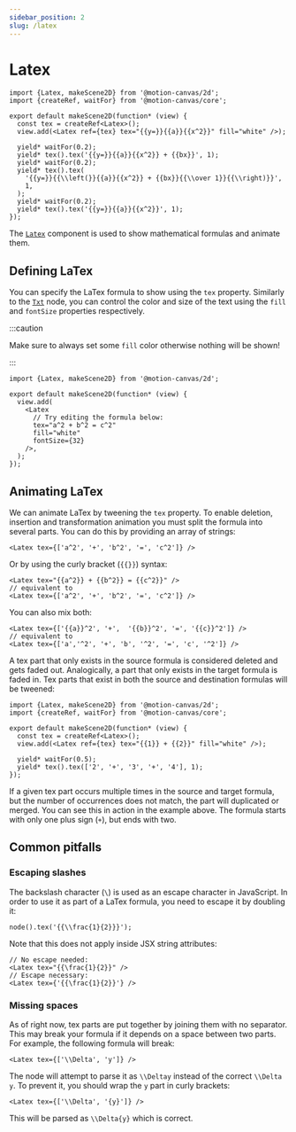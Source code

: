 ```yaml
---
sidebar_position: 2
slug: /latex
---
```


# Latex

```tsx editor mode=preview
import {Latex, makeScene2D} from '@motion-canvas/2d';
import {createRef, waitFor} from '@motion-canvas/core';

export default makeScene2D(function* (view) {
  const tex = createRef<Latex>();
  view.add(<Latex ref={tex} tex="{{y=}}{{a}}{{x^2}}" fill="white" />);

  yield* waitFor(0.2);
  yield* tex().tex('{{y=}}{{a}}{{x^2}} + {{bx}}', 1);
  yield* waitFor(0.2);
  yield* tex().tex(
    '{{y=}}{{\\left(}}{{a}}{{x^2}} + {{bx}}{{\\over 1}}{{\\right)}}',
    1,
  );
  yield* waitFor(0.2);
  yield* tex().tex('{{y=}}{{a}}{{x^2}}', 1);
});
```

The [`Latex`](/api/2d/components/Latex) component is used to show mathematical
formulas and animate them.

## Defining LaTex

You can specify the LaTex formula to show using the `tex` property. Similarly to
the [`Txt`](/api/2d/components/Txt) node, you can control the color and size of
the text using the `fill` and `fontSize` properties respectively.

:::caution

Make sure to always set some `fill` color otherwise nothing will be shown!

:::

```tsx editor
import {Latex, makeScene2D} from '@motion-canvas/2d';

export default makeScene2D(function* (view) {
  view.add(
    <Latex
      // Try editing the formula below:
      tex="a^2 + b^2 = c^2"
      fill="white"
      fontSize={32}
    />,
  );
});
```

## Animating LaTex

We can animate LaTex by tweening the `tex` property. To enable deletion,
insertion and transformation animation you must split the formula into several
parts. You can do this by providing an array of strings:

```tsx
<Latex tex={['a^2', '+', 'b^2', '=', 'c^2']} />
```

Or by using the curly bracket (`{{}}`) syntax:

```tsx
<Latex tex="{{a^2}} + {{b^2}} = {{c^2}}" />
// equivalent to
<Latex tex={['a^2', '+', 'b^2', '=', 'c^2']} />
```

You can also mix both:

```tsx
<Latex tex={['{{a}}^2', '+',  '{{b}}^2', '=', '{{c}}^2']} />
// equivalent to
<Latex tex={['a','^2', '+', 'b', '^2', '=', 'c', '^2']} />
```

A tex part that only exists in the source formula is considered deleted and gets
faded out. Analogically, a part that only exists in the target formula is faded
in. Tex parts that exist in both the source and destination formulas will be
tweened:

```tsx editor
import {Latex, makeScene2D} from '@motion-canvas/2d';
import {createRef, waitFor} from '@motion-canvas/core';

export default makeScene2D(function* (view) {
  const tex = createRef<Latex>();
  view.add(<Latex ref={tex} tex="{{1}} + {{2}}" fill="white" />);

  yield* waitFor(0.5);
  yield* tex().tex(['2', '+', '3', '+', '4'], 1);
});
```

If a given tex part occurs multiple times in the source and target formula, but
the number of occurrences does not match, the part will duplicated or merged.
You can see this in action in the example above. The formula starts with only
one plus sign (`+`), but ends with two.

## Common pitfalls

### Escaping slashes

The backslash character (`\`) is used as an escape character in JavaScript. In
order to use it as part of a LaTex formula, you need to escape it by doubling
it:

```tsx
node().tex('{{\\frac{1}{2}}}');
```

Note that this does not apply inside JSX string attributes:

```tsx
// No escape needed:
<Latex tex="{{\frac{1}{2}}" />
// Escape necessary:
<Latex tex={'{{\frac{1}{2}}'} />
```

### Missing spaces

As of right now, tex parts are put together by joining them with no separator.
This may break your formula if it depends on a space between two parts. For
example, the following formula will break:

```tsx
<Latex tex={['\\Delta', 'y']} />
```

The node will attempt to parse it as `\\Deltay` instead of the correct
`\\Delta y`. To prevent it, you should wrap the `y` part in curly brackets:

```tsx
<Latex tex={['\\Delta', '{y}']} />
```

This will be parsed as `\\Delta{y}` which is correct.
